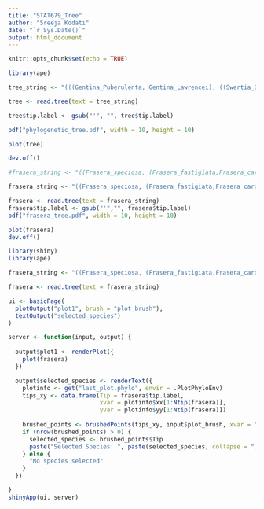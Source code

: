 ---
title: "STAT679_Tree"
author: "Sreeja Kodati"
date: "`r Sys.Date()`"
output: html_document
---

```{r setup, include=FALSE}
knitr::opts_chunk$set(echo = TRUE)
```

```{r}
library(ape)

tree_string <- "(((Gentina_Puberulenta, Gentina_Lawrencei), ((Swertia_Decora, ((Swertia_Verticillifolia,Swertia_Tashiroi), Pterygocalyx_Volubilis)), ((((Swertia_Perennis,((((Lomatogonium_rotatum,((Swertia_Japonica,Gentianella_Turkestanorum), (Swertia_racemosa,Gentianella_azurea))))))))), ((Swertia_bimaculata),((Frasera_speciosa, (Frasera_fastigiata,Frasera_caroliniensis)), (((Frasera_parryi,Frasera_paniculata), Frasera_albomarginata), (Frasera_tubulosa, (Frasera_puberulenta, ((Frasera_montana,Frasera_albicaulis_subsp.nitida), (Frasera_albicaulis_var.modocensis,Frasera_albicaulis)))))))))));"

tree <- read.tree(text = tree_string)

tree$tip.label <- gsub("'", "", tree$tip.label)

pdf("phylogenetic_tree.pdf", width = 10, height = 10)

plot(tree)

dev.off()
```

```{r}
#frasera_string <- "((Frasera_speciosa, (Frasera_fastigiata,Frasera_caroliniensis)), (((Frasera_parryi,Frasera_paniculata), Frasera_albomarginata), (Frasera_tubulosa, (Frasera_puberulenta, ((Frasera_montana,Frasera_albicaulis_subsp.nitida), (Frasera_albicaulis_var.modocensis,Frasera_albicaulis))))));"

frasera_string <- "((Frasera_speciosa, (Frasera_fastigiata,Frasera_caroliniensis)), (((Frasera_parryi,Frasera_paniculata), Frasera_albomarginata), (Frasera_tubulosa, (Frasera_puberulenta, ((Frasera_montana))))));"

frasera <- read.tree(text = frasera_string)
frasera$tip.label <- gsub("'","", frasera$tip.label)
pdf("frasera_tree.pdf", width = 10, height = 10)

plot(frasera)
dev.off()

```
```{r}
library(shiny)
library(ape)

frasera_string <- "((Frasera_speciosa, (Frasera_fastigiata,Frasera_caroliniensis)), (((Frasera_parryi,Frasera_paniculata), Frasera_albomarginata), (Frasera_tubulosa, (Frasera_puberulenta, ((Frasera_montana,Frasera_albicaulis_subsp.nitida), (Frasera_albicaulis_var.modocensis,Frasera_albicaulis))))));"

frasera <- read.tree(text = frasera_string)

ui <- basicPage(
  plotOutput("plot1", brush = "plot_brush"),
  textOutput("selected_species")
)

server <- function(input, output) {
  
  output$plot1 <- renderPlot({
    plot(frasera)
  })

  output$selected_species <- renderText({
    plotinfo <- get("last_plot.phylo", envir = .PlotPhyloEnv)
    tips_xy <- data.frame(Tip = frasera$tip.label, 
                          xvar = plotinfo$xx[1:Ntip(frasera)], 
                          yvar = plotinfo$yy[1:Ntip(frasera)])
    
    brushed_points <- brushedPoints(tips_xy, input$plot_brush, xvar = "xvar", yvar = "yvar")
    if (nrow(brushed_points) > 0) {
      selected_species <- brushed_points$Tip
      paste("Selected Species: ", paste(selected_species, collapse = ", "))
    } else {
      "No species selected"
    }
  })

}
shinyApp(ui, server)
```

